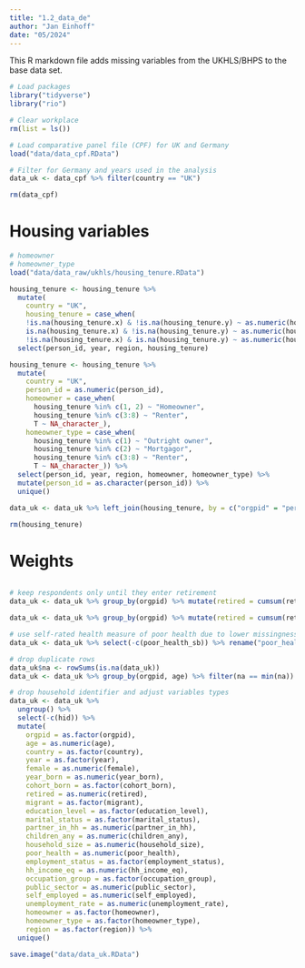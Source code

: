 ```yaml
---
title: "1.2_data_de"
author: "Jan Einhoff"
date: "05/2024"
---
```


This R markdown file adds missing variables from the UKHLS/BHPS to the base data set.

```r
# Load packages
library("tidyverse")
library("rio")

# Clear workplace
rm(list = ls())

# Load comparative panel file (CPF) for UK and Germany
load("data/data_cpf.RData")

# Filter for Germany and years used in the analysis 
data_uk <- data_cpf %>% filter(country == "UK")

rm(data_cpf)

```

# Housing variables
```r
# homeowner
# homeowner_type
load("data/data_raw/ukhls/housing_tenure.RData")

housing_tenure <- housing_tenure %>%
  mutate(
    country = "UK",
    housing_tenure = case_when(
    !is.na(housing_tenure.x) & !is.na(housing_tenure.y) ~ as.numeric(housing_tenure.x),
    is.na(housing_tenure.x) & !is.na(housing_tenure.y) ~ as.numeric(housing_tenure.y),
    !is.na(housing_tenure.x) & is.na(housing_tenure.y) ~ as.numeric(housing_tenure.x))) %>%
  select(person_id, year, region, housing_tenure)

housing_tenure <- housing_tenure %>% 
  mutate(
    country = "UK",
    person_id = as.numeric(person_id),
    homeowner = case_when(
      housing_tenure %in% c(1, 2) ~ "Homeowner",
      housing_tenure %in% c(3:8) ~ "Renter",
      T ~ NA_character_),
    homeowner_type = case_when(
      housing_tenure %in% c(1) ~ "Outright owner",
      housing_tenure %in% c(2) ~ "Mortgagor",
      housing_tenure %in% c(3:8) ~ "Renter",
      T ~ NA_character_)) %>%
  select(person_id, year, region, homeowner, homeowner_type) %>%
  mutate(person_id = as.character(person_id)) %>%
  unique()

data_uk <- data_uk %>% left_join(housing_tenure, by = c("orgpid" = "person_id", "year"))

rm(housing_tenure)

```

# Weights
```r

```

```r
# keep respondents only until they enter retirement
data_uk <- data_uk %>% group_by(orgpid) %>% mutate(retired = cumsum(retired)) %>% filter(retired %in% c(0, 1))

data_uk <- data_uk %>% group_by(orgpid) %>% mutate(retired = cumsum(retired)) %>% filter(retired %in% c(0, 1))

# use self-rated health measure of poor health due to lower missingness than in subjective health
data_uk <- data_uk %>% select(-c(poor_health_sb)) %>% rename("poor_health" = "poor_health_sr")

# drop duplicate rows
data_uk$na <- rowSums(is.na(data_uk))
data_uk <- data_uk %>% group_by(orgpid, age) %>% filter(na == min(na)) %>% slice(1) %>% select(-na)

# drop household identifier and adjust variables types
data_uk <- data_uk %>%
  ungroup() %>%
  select(-c(hid)) %>%
  mutate(
    orgpid = as.factor(orgpid),
    age = as.numeric(age),
    country = as.factor(country),
    year = as.factor(year),
    female = as.numeric(female),
    year_born = as.numeric(year_born),
    cohort_born = as.factor(cohort_born),
    retired = as.numeric(retired),
    migrant = as.factor(migrant),
    education_level = as.factor(education_level),
    marital_status = as.factor(marital_status),
    partner_in_hh = as.numeric(partner_in_hh),
    children_any = as.numeric(children_any),
    household_size = as.numeric(household_size),
    poor_health = as.numeric(poor_health),
    employment_status = as.factor(employment_status),
    hh_income_eq = as.numeric(hh_income_eq),
    occupation_group = as.factor(occupation_group),
    public_sector = as.numeric(public_sector),
    self_employed = as.numeric(self_employed),
    unemployment_rate = as.numeric(unemployment_rate),
    homeowner = as.factor(homeowner),
    homeowner_type = as.factor(homeowner_type),
    region = as.factor(region)) %>% 
  unique()

```

```r
save.image("data/data_uk.RData")

```

```r
```
